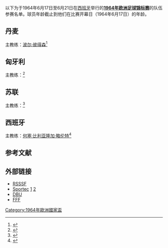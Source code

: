 {{NoteTA
|G1=足球
|G2=地名
|G3=西甲
|G4=英超
|G5=德甲
|G6=意甲
|G7=uefa
}}

以下为于1964年6月17日至6月21日在[[西班牙|西班牙]]举行的'''[[1964年欧洲足球锦标赛|1964年欧洲足球锦标赛]]'''的队伍参赛名单。球员年龄截止到他们在比赛开幕日（1964年6月17日）的年龄。

==丹麦==
主教练：[[波尔·彼得森_(足球运动员)|波尔·彼得森]]<ref>{{Cite web|url=https://www.worldfootball.net/teams/daenemark-team/em-1964-in-spanien/2/nach-auswechslungen/|title=Denmark National Team » Squad EURO 1964 Spain - Worldfootball|work=Worldfootball|access-date=2020-07-25|archive-url=https://web.archive.org/web/20200725080822/https://www.worldfootball.net/teams/daenemark-team/em-1964-in-spanien/2/nach-auswechslungen/|archive-date=2020-07-25|dead-url=no}}</ref>

{{nat fs start}}
{{nat fs player|no=|pos=GK|name={{tsl|en|Leif Nielsen|雷夫·尼尔森|雷夫·尼尔森}}|age={{Birth date and age2|1964|6|17|1942|5|28|df=y}}|caps=0|club={{tsl|en|Boldklubben Frem|弗姆足球俱乐部|弗姆足球俱乐部}}|clubnat=Denmark}}
{{nat fs player|no=|pos=GK|name={{tsl|en|Svend Aage Rask||Svend Aage Rask}}|age={{Birth date and age2|1964|6|17|1935|7|14|df=y}}|caps=0|club={{tsl|en|Boldklubben 1909|1909足球俱乐部|1909足球俱乐部}}|clubnat=Denmark}}
{{nat fs player|no=|pos=DF|name={{tsl|en|John Amdisen|约翰·安迪森|约翰·安迪森}}|age={{Birth date and age2|1964|6|17|1934|7|8|df=y}}|caps=9|club=[[奥胡斯体操协会俱乐部|奥胡斯体操协会俱乐部]]|clubnat=Denmark}}
{{nat fs player|no=|pos=DF|name={{tsl|en|Bent Hansen (footballer)|本特·汉森|本特·汉森}}|age={{Birth date and age2|1964|6|17|1933|9|13|df=y}}|caps=44|club={{tsl|en|B 1903|1913足球俱乐部|1913足球俱乐部}}|clubnat=Denmark}}
{{nat fs player|no=|pos=DF|name={{tsl|en|Jens Jørgen Hansen|延斯·约根·汉森|延斯·约根·汉森}}|age={{Birth date and age2|1964|6|17|1939|1|4|df=y}}|caps=13|club=[[埃斯比约联合足球俱乐部|埃斯比约联合足球俱乐部]]|clubnat=Denmark}}
{{nat fs player|no=|pos=DF|name={{tsl|en|Kaj Hansen (footballer, born 1940)|卡杰·汉森|卡杰·汉森}}|age={{Birth date and age2|1964|6|17|1940|8|16|df=y}}|caps=1|club={{tsl|en|Boldklubben Frem|弗姆足球俱乐部|弗姆足球俱乐部}}|clubnat=Denmark}}
{{nat fs player|no=|pos=DF|name={{tsl|en|Birger Larsen (footballer)|比格·拉森|比格·拉森}}|age={{Birth date and age2|1964|6|17|1942|3|27|df=y}}|caps=2|club={{tsl|en|Boldklubben Frem|弗姆足球俱乐部|弗姆足球俱乐部}}|clubnat=Denmark}}
{{nat fs player|no=|pos=DF|name={{tsl|en|Bent Wolmar|本特·沃尔玛|本特·沃尔玛}}|age={{Birth date and age2|1964|6|17|1937|8|8|df=y}}|caps=0|club=[[奥胡斯体操协会俱乐部|奥胡斯体操协会俱乐部]]|clubnat=Denmark}}
{{nat fs player|no=|pos=MF|name={{tsl|en|Carl Bertelsen|卡尔·贝特尔森|卡尔·贝特尔森}}|age={{Birth date and age2|1964|6|17|1937|11|15|df=y}}|caps=18|club=[[埃斯比约联合足球俱乐部|埃斯比约联合足球俱乐部]]|clubnat=Denmark}}
{{nat fs player|no=|pos=MF|name={{tsl|en|Helge Jørgensen|海尔格·约根森|海尔格·约根森}}|age={{Birth date and age2|1964|6|17|1937|9|17|df=y}}|caps=6|club=卡夫姆博尔德鲁布足球俱乐部|clubnat=Denmark}}
{{nat fs player|no=|pos=MF|name={{tsl|en|Erling Nielsen (footballer)|埃尔林·尼尔森|埃尔林·尼尔森}}|age={{Birth date and age2|1964|6|17|1935|1|2|df=y}}|caps=1|club={{tsl|en|Boldklubben 1909|1909足球俱乐部|1909足球俱乐部}}|clubnat=Denmark}}
{{nat fs player|no=|pos=MF|name={{tsl|en|Ole Sørensen (footballer)|奥莱·索伦森|奥莱·索伦森}}|age={{Birth date and age2|1964|6|17|1937|11|25|df=y}}|caps=14|club=[[哥本哈根球类俱乐部|哥本哈根球类俱乐部]]|clubnat=Denmark}}
{{nat fs player|no=|pos=FW|name={{tsl|en|John Danielsen|约翰·丹尼尔森|约翰·丹尼尔森}}|age={{Birth date and age2|1964|6|17|1939|7|13|df=y}}|caps=24|club={{tsl|en|Boldklubben 1909|1909足球俱乐部|1909足球俱乐部}}|clubnat=Denmark}}
{{nat fs player|no=|pos=FW|name={{tsl|en|Ole Madsen|奥莱·马德森|奥莱·马德森}}|other=[[隊長_(足球)|队长]]|age={{Birth date and age2|1964|6|17|1934|12|21|df=y}}|caps=31|club=[[海勒鲁普體育會|海勒鲁普體育會]]|clubnat=Denmark}}
{{nat fs player|no=|pos=FW|name={{tsl|en|Jørgen Rasmussen (footballer, born 1937)|约根·拉斯穆森|约根·拉斯穆森}}|age={{Birth date and age2|1964|6|17|1937|2|19|df=y}}|caps=0|club={{tsl|en|Boldklubben 1913|1913足球俱乐部|1913足球俱乐部}}|clubnat=Denmark}}
{{nat fs player|no=|pos=FW|name={{tsl|en|Tom Søndergaard|汤姆·桑德加|汤姆·桑德加}}|age={{Birth date and age2|1964|6|17|1944|1|2|df=y}}|caps=0|club={{tsl|en|Boldklubben 1893|1913足球俱乐部|1913足球俱乐部}}|clubnat=Denmark}}
{{nat fs player|no=|pos=FW|name={{tsl|en|Kjeld Thorst|凯尔德·索斯特|凯尔德·索斯特}}|age={{Birth date and age2|1964|6|17|1940|5|13|df=y}}|caps=7|club=[[阿爾堡足球會|阿爾堡足球會]]|clubnat=Denmark}}
{{nat fs end}}

==匈牙利==
主教练：{{tsl|en|Lajos Baróti|拉霍斯·巴罗蒂|拉霍斯·巴罗蒂}}<ref>{{Cite web|url=https://www.worldfootball.net/teams/ungarn-team/em-1964-in-spanien/2/|title=Hungary National Team » Squad EURO 1964 Spain - Worldfootball|work=Worldfootball|access-date=2020-07-25|archive-url=https://web.archive.org/web/20200725081101/https://www.worldfootball.net/teams/ungarn-team/em-1964-in-spanien/2/|archive-date=2020-07-25|dead-url=no}}</ref>

{{nat fs start}}
{{nat fs player|no=|pos=GK|name={{tsl|en|József Gelei|约瑟夫·格莱|约瑟夫·格莱}}|age={{Birth date and age2|1964|6|17|1938|6|29|df=y}}|caps=0|club=[[塔塔班亞足球會|塔塔班亞足球會]]|clubnat=Hungary}}
{{nat fs player|no=|pos=GK|name=[[圣米哈伊·翁陶尔|圣米哈伊·翁陶尔]]|age={{Birth date and age2|1964|6|17|1939|6|13|df=y}}|caps=16|club=[[沃绍什体育俱乐部|沃绍什体育俱乐部]]|clubnat=Hungary}}
{{nat fs player|no=|pos=DF|name=[[伊哈斯·卡尔曼|伊哈斯·卡尔曼]]|age={{Birth date and age2|1964|6|17|1941|3|6|df=y}}|caps=4|club=[[沃绍什体育俱乐部|沃绍什体育俱乐部]]|clubnat=Hungary}}
{{nat fs player|no=|pos=DF|name={{tsl|en|Sándor Mátrai|桑多·马特拉|桑多·马特拉}}|age={{Birth date and age2|1964|6|17|1932|11|20|df=y}}|caps=60|club=[[費倫斯華路士體育會|費倫斯華路士體育會]]|clubnat=Hungary}}
{{nat fs player|no=|pos=DF|name={{tsl|en|Kálmán Mészöly|卡尔曼·梅索利|卡尔曼·梅索利}}|age={{Birth date and age2|1964|6|17|1941|7|16|df=y}}|caps=26|club=[[沃绍什体育俱乐部|沃绍什体育俱乐部]]|clubnat=Hungary}}
{{nat fs player|no=|pos=DF|name=[[诺瓦克·德热|诺瓦克·德热]]|age={{Birth date and age2|1964|6|17|1939|2|3|df=y}}|caps=5|club=[[費倫斯華路士體育會|費倫斯華路士體育會]]|clubnat=Hungary}}
{{nat fs player|no=|pos=DF|name={{tsl|en|László Sárosi (footballer)|拉斯洛·萨罗西|拉斯洛·萨罗西}}|age={{Birth date and age2|1964|6|17|1932|2|27|df=y}}|caps=41|club=[[沃绍什体育俱乐部|沃绍什体育俱乐部]]|clubnat=Hungary}}
{{nat fs player|no=|pos=MF|name=[[科莫劳·伊姆赖|科莫劳·伊姆赖]]|age={{Birth date and age2|1964|6|17|1940|6|5|df=y}}|caps=0|club=[[布達佩斯捍衛者足球俱樂部|布達佩斯捍衛者足球俱樂部]]|clubnat=Hungary}}
{{nat fs player|no=|pos=MF|name={{tsl|en|István Nagy (footballer, born 1939)|伊斯特万·纳吉|伊斯特万·纳吉}}|age={{Birth date and age2|1964|6|17|1939|4|14|df=y}}|caps=12|club=[[MTK布達佩斯足球俱樂部|MTK布達佩斯足球俱樂部]]|clubnat=Hungary}}
{{nat fs player|no=|pos=MF|name=[[拉科西·久洛|拉科西·久洛]]|age={{Birth date and age2|1964|6|17|1938|10|9|df=y}}|caps=19|club=[[費倫斯華路士體育會|費倫斯華路士體育會]]|clubnat=Hungary}}
{{nat fs player|no=|pos=MF|name={{tsl|en|Ferenc Sipos|费伦茨·西波斯|费伦茨·西波斯}}|age={{Birth date and age2|1964|6|17|1932|12|13|df=y}}|caps=60|club=[[MTK布達佩斯足球俱樂部|MTK布達佩斯足球俱樂部]]|clubnat=Hungary}}
{{nat fs player|no=|pos=MF|name={{tsl|en|Ernő Solymosi|恩诺·索里莫西|恩诺·索里莫西}}|age={{Birth date and age2|1964|6|17|1940|6|21|df=y}}|caps=31|club=[[烏伊佩斯特足球俱樂部|烏伊佩斯特足球俱樂部]]|clubnat=Hungary}}
{{nat fs player|no=|pos=FW|name=[[弗洛里安·阿尔伯特|弗洛里安·阿尔伯特]]|age={{Birth date and age2|1964|6|17|1941|9|15|df=y}}|caps=40|club=[[費倫斯華路士體育會|費倫斯華路士體育會]]|clubnat=Hungary}}
{{nat fs player|no=|pos=FW|name=[[拜奈·费伦茨|拜奈·费伦茨]]|other=[[隊長_(足球)|队长]]|age={{Birth date and age2|1964|6|17|1944|12|17|df=y}}|caps=6|club=[[烏伊佩斯特足球俱樂部|烏伊佩斯特足球俱樂部]]|clubnat=Hungary}}
{{nat fs player|no=|pos=FW|name={{tsl|en|János Farkas|贾诺斯·法卡斯|贾诺斯·法卡斯}}|age={{Birth date and age2|1964|6|17|1942|3|27|df=y}}|caps=5|club=[[沃绍什体育俱乐部|沃绍什体育俱乐部]]|clubnat=Hungary}}
{{nat fs player|no=|pos=FW|name={{tsl|en|Máté Fenyvesi|马特·芬尼维西|马特·芬尼维西}}|age={{Birth date and age2|1964|6|17|1933|9|20|df=y}}|caps=63|club=[[費倫斯華路士體育會|費倫斯華路士體育會]]|clubnat=Hungary}}
{{nat fs player|no=|pos=FW|name={{tsl|en|Lajos Tichy|拉约什·蒂希|拉约什·蒂希}}|age={{Birth date and age2|1964|6|17|1935|3|21|df=y}}|caps=70|club=[[布達佩斯捍衛者足球俱樂部|布達佩斯捍衛者足球俱樂部]]|clubnat=Hungary}}
{{nat fs player|no=|pos=FW|name=[[沃尔高·佐尔坦|沃尔高·佐尔坦]]|age={{Birth date and age2|1964|6|17|1945|1|1|df=y}}|caps=0|club=[[費倫斯華路士體育會|費倫斯華路士體育會]]|clubnat=Hungary}}
{{nat fs end}}

==苏联==
主教练：{{tsl|en|Konstantin Beskov|康斯坦丁·贝斯科夫|康斯坦丁·贝斯科夫}}<ref>{{cite web|url=https://www.worldfootball.net/teams/udssr-team/em-1964-in-spanien/2/|title=USSR National Team » Squad EURO 1964 Spain - Worldfootball|work=Worldfootball}}</ref>

{{nat fs start}}
{{nat fs player|no=|pos=GK|name={{tsl|en|Ramaz Urushadze|拉马兹·乌鲁沙泽|拉马兹·乌鲁沙泽}}|age={{Birth date and age2|1964|6|17|1939|8|17|df=y}}|caps=1|club=[[库塔伊西鱼雷足球俱乐部|库塔伊西鱼雷足球俱乐部]]|clubnat=USSR}}
{{nat fs player|no=|pos=GK|name=[[列夫·耶辛|列夫·耶辛]]|age={{Birth date and age2|1964|6|17|1929|10|22|df=y}}|caps=50|club=[[莫斯科迪纳摩足球俱乐部|莫斯科迪纳摩足球俱乐部]]|clubnat=USSR}}
{{nat fs player|no=|pos=DF|name={{tsl|en|Viktor Anichkin|维克多·安尼奇金|维克多·安尼奇金}}|age={{Birth date and age2|1964|6|17|1941|12|8|df=y}}|caps=1|club=[[莫斯科迪纳摩足球俱乐部|莫斯科迪纳摩足球俱乐部]]|clubnat=USSR}}
{{nat fs player|no=|pos=DF|name={{tsl|en|Eduard Dubinski|爱德华·杜宾斯基|爱德华·杜宾斯基}}|age={{Birth date and age2|1964|6|17|1935|4|6|df=y}}|caps=12|club=[[莫斯科中央陆军足球俱乐部|莫斯科中央陆军足球俱乐部]]|clubnat=USSR}}
{{nat fs player|no=|pos=DF|name={{tsl|en|Vladimir Glotov|弗拉基米尔·格洛托夫|弗拉基米尔·格洛托夫}}|age={{Birth date and age2|1964|6|17|1937|1|23|df=y}}|caps=1|club=[[莫斯科迪纳摩足球俱乐部|莫斯科迪纳摩足球俱乐部]]|clubnat=USSR}}
{{nat fs player|no=|pos=DF|name={{tsl|en|Eduard Mudrik|爱德华·穆德里克|爱德华·穆德里克}}|age={{Birth date and age2|1964|6|17|1939|7|18|df=y}}|caps=2|club=[[莫斯科迪纳摩足球俱乐部|莫斯科迪纳摩足球俱乐部]]|clubnat=USSR}}
{{nat fs player|no=|pos=DF|name={{tsl|en|Albert Shesternyov|阿尔伯特·谢斯特尼诺夫|阿尔伯特·谢斯特尼诺夫}}|age={{Birth date and age2|1964|6|17|1941|6|20|df=y}}|caps=5|club=[[莫斯科中央陆军足球俱乐部|莫斯科中央陆军足球俱乐部]]|clubnat=USSR}}
{{nat fs player|no=|pos=DF|name={{tsl|en|Viktor Shustikov|维克多·舒斯蒂科夫|维克多·舒斯蒂科夫}}|age={{Birth date and age2|1964|6|17|1939|1|28|df=y}}|caps=2|club=[[莫斯科鱼雷足球俱乐部|莫斯科鱼雷足球俱乐部]]|clubnat=USSR}}
{{nat fs player|no=|pos=MF|name={{tsl|en|Alexey Korneyev|阿列克谢·科涅涅夫|阿列克谢·科涅涅夫}}|age={{Birth date and age2|1964|6|17|1939|2|6|df=y}}|caps=0|club=[[莫斯科斯巴达克足球俱乐部|莫斯科斯巴达克足球俱乐部]]|clubnat=USSR}}
{{nat fs player|no=|pos=MF|name={{tsl|en|Yuri Shikunov|尤里·希库诺夫|尤里·希库诺夫}}|age={{Birth date and age2|1964|6|17|1939|12|8|df=y}}|caps=0|club={{tsl|en|FC SKVO Rostov-on-Don|SKA罗斯托夫足球俱乐部|SKA罗斯托夫足球俱乐部}}|clubnat=USSR}}
{{nat fs player|no=|pos=MF|name={{tsl|en|Valery Voronin|瓦莱里·沃罗宁|瓦莱里·沃罗宁}}|age={{Birth date and age2|1964|6|17|1939|7|17|df=y}}|caps=22|club=[[莫斯科鱼雷足球俱乐部|莫斯科鱼雷足球俱乐部]]|clubnat=USSR}}
{{nat fs player|no=|pos=FW|name={{tsl|en|Igor Chislenko|伊戈尔·奇斯连科|伊戈尔·奇斯连科}}|age={{Birth date and age2|1964|6|17|1939|1|4|df=y}}|caps=13|club=[[莫斯科迪纳摩足球俱乐部|莫斯科迪纳摩足球俱乐部]]|clubnat=USSR}}
{{nat fs player|no=|pos=FW|name={{tsl|en|Gennadi Gusarov|根纳季·古萨罗夫|根纳季·古萨罗夫}}|age={{Birth date and age2|1964|6|17|1937|3|11|df=y}}|caps=7|club=[[莫斯科迪纳摩足球俱乐部|莫斯科迪纳摩足球俱乐部]]|clubnat=USSR}}
{{nat fs player|no=|pos=FW|name=[[瓦伦丁·科兹米奇·伊万诺夫|瓦伦丁·科兹米奇·伊万诺夫]]|other=[[隊長_(足球)|队长]]|age={{Birth date and age2|1964|6|17|1934|11|19|df=y}}|caps=48|club=[[莫斯科鱼雷足球俱乐部|莫斯科鱼雷足球俱乐部]]|clubnat=USSR}}
{{nat fs player|no=|pos=FW|name={{tsl|en|Galimzyan Khusainov|加里兹扬·胡赛诺夫|加里兹扬·胡赛诺夫}}|age={{Birth date and age2|1964|6|17|1937|6|27|df=y}}|caps=8|club=[[莫斯科斯巴达克足球俱乐部|莫斯科斯巴达克足球俱乐部]]|clubnat=USSR}}
{{nat fs player|no=|pos=FW|name={{tsl|en|Oleg Kopayev|奥列格·科帕耶夫|奥列格·科帕耶夫}}|age={{Birth date and age2|1964|6|17|1937|11|28|df=y}}|caps=0|club={{tsl|en|FC SKVO Rostov-on-Don|SKA罗斯托夫足球俱乐部|SKA罗斯托夫足球俱乐部}}|clubnat=USSR}}
{{nat fs player|no=|pos=FW|name={{tsl|en|Eduard Malofeyev|爱德华·马洛费耶夫|爱德华·马洛费耶夫}}|age={{Birth date and age2|1964|6|17|1942|6|2|df=y}}|caps=2|club=[[明斯克戴拿模足球會|明斯克戴拿模足球會]]|clubnat=USSR}}
{{nat fs player|no=|pos=FW|name=[[维克多·庞德尼克|维克多·庞德尼克]]|age={{Birth date and age2|1964|6|17|1937|5|22|df=y}}|caps=21|club={{tsl|en|FC SKVO Rostov-on-Don|SKA罗斯托夫足球俱乐部|SKA罗斯托夫足球俱乐部}}|clubnat=USSR}}
{{nat fs end}}

==西班牙==
主教练：[[何塞·比利亚隆加·略伦特|何塞·比利亚隆加·略伦特]]<ref>{{Cite web|url=https://www.worldfootball.net/teams/spanien-team/em-1964-in-spanien/2/|title=Spain National Team » Squad EURO 1964 Spain - Worldfootball|work=Worldfootball|access-date=2020-07-25|archive-url=https://web.archive.org/web/20180812094040/http://www.worldfootball.net/teams/spanien-team/em-1964-in-spanien/2/|archive-date=2018-08-12|dead-url=no}}</ref>

{{nat fs start}}
{{nat fs player|no=|pos=GK|name={{tsl|en|José Ángel Iribar|乔斯·安格尔·伊里巴|乔斯·安格尔·伊里巴}}|age={{Birth date and age2|1964|6|17|1943|3|1|df=y}}|caps=2|club=[[毕尔巴鄂竞技俱乐部|毕尔巴鄂竞技俱乐部]]|clubnat=Spain|natvar=1945}}
{{nat fs player|no=|pos=GK|name={{tsl|en|Salvador Sadurní|萨尔瓦多·萨杜尔尼|萨尔瓦多·萨杜尔尼}}|age={{Birth date and age2|1964|6|17|1941|4|3|df=y}}|caps=1|club=[[巴塞罗那足球俱乐部|巴塞罗那足球俱乐部]]|clubnat=Spain|natvar=1945}}
{{nat fs player|no=|pos=DF|name={{tsl|en|Isacio Calleja|伊萨西奥·卡拉耶|伊萨西奥·卡拉耶}}|age={{Birth date and age2|1964|6|17|1936|12|6|df=y}}|caps=10|club=[[马德里竞技俱乐部|马德里竞技俱乐部]]|clubnat=Spain|natvar=1945}}
{{nat fs player|no=|pos=DF|name={{tsl|en|Gallego (footballer)|加列戈 (球员)|加列戈}}|age={{Birth date and age2|1964|6|17|1944|3|4|df=y}}|caps=0|club=[[塞維利亞足球俱樂部|塞維利亞足球俱樂部]]|clubnat=Spain|natvar=1945}}
{{nat fs player|no=|pos=DF|name={{tsl|en|Ferran Olivella|费兰·奥利维拉|费兰·奥利维拉}}|other=[[隊長_(足球)|队长]]|age={{Birth date and age2|1964|6|17|1936|6|22|df=y}}|caps=10|club=[[巴塞罗那足球俱乐部|巴塞罗那足球俱乐部]]|clubnat=Spain|natvar=1945}}
{{nat fs player|no=|pos=DF|name={{tsl|en|Severino Reija|塞韦里诺·雷哈|塞韦里诺·雷哈}}|age={{Birth date and age2|1964|6|17|1938|11|25|df=y}}|caps=5|club=[[皇家薩拉戈薩|皇家薩拉戈薩]]|clubnat=Spain|natvar=1945}}
{{nat fs player|no=|pos=DF|name={{tsl|en|Feliciano Rivilla|费利西亚诺·里维拉|费利西亚诺·里维拉}}|age={{Birth date and age2|1964|6|17|1936|8|21|df=y}}|caps=19|club=[[马德里竞技俱乐部|马德里竞技俱乐部]]|clubnat=Spain|natvar=1945}}
{{nat fs player|no=|pos=MF|name={{tsl|en|Luis del Sol|路易斯·德尔·索尔|路易斯·德尔·索尔}}|age={{Birth date and age2|1964|6|17|1935|4|6|df=y}}|caps=13|club=[[尤文图斯足球俱乐部|尤文图斯足球俱乐部]]|clubnat=Italy}}
{{nat fs player|no=|pos=MF|name={{tsl|en|Josep Maria Fusté|约瑟夫·玛丽亚·福斯特|约瑟夫·玛丽亚·福斯特}}|age={{Birth date and age2|1964|6|17|1941|4|15|df=y}}|caps=2|club=[[巴塞罗那足球俱乐部|巴塞罗那足球俱乐部]]|clubnat=Spain|natvar=1945}}
{{nat fs player|no=|pos=MF|name={{tsl|en|Francisco García Gómez|弗朗西斯科·加西亚·戈麦斯|弗朗西斯科·加西亚·戈麦斯}}|age={{Birth date and age2|1964|6|17|1938|2|14|df=y}}|caps=5|club=[[巴伦西亚足球俱乐部|巴伦西亚足球俱乐部]]|clubnat=Spain|natvar=1945}}
{{nat fs player|no=|pos=MF|name={{tsl|en|Jesús María Pereda|热苏斯·玛丽亚·佩雷达|热苏斯·玛丽亚·佩雷达}}|age={{Birth date and age2|1964|6|17|1938|6|15|df=y}}|caps=9|club=[[巴塞罗那足球俱乐部|巴塞罗那足球俱乐部]]|clubnat=Spain|natvar=1945}}
{{nat fs player|no=|pos=MF|name={{tsl|en|Ignacio Zoco|伊格纳西奥·佐科|伊格纳西奥·佐科}}|age={{Birth date and age2|1964|6|17|1939|7|31|df=y}}|caps=10|club=[[皇家马德里足球俱乐部|皇家马德里足球俱乐部]]|clubnat=Spain|natvar=1945}}
{{nat fs player|no=|pos=FW|name={{tsl|en|Amancio Amaro|阿曼西奥·阿玛罗|阿曼西奥·阿玛罗}}|age={{Birth date and age2|1964|6|17|1939|10|16|df=y}}|caps=5|club=[[皇家马德里足球俱乐部|皇家马德里足球俱乐部]]|clubnat=Spain|natvar=1945}}
{{nat fs player|no=|pos=FW|name={{tsl|en|Carlos Lapetra|卡洛斯·拉佩特拉|卡洛斯·拉佩特拉}}|age={{Birth date and age2|1964|6|17|1938|11|29|df=y}}|caps=3|club=[[皇家薩拉戈薩|皇家薩拉戈薩]]|clubnat=Spain|natvar=1945}}
{{nat fs player|no=|pos=FW|name={{tsl|en|Marcelino Martínez|马塞利诺·马丁内斯|马塞利诺·马丁内斯}}|age={{Birth date and age2|1964|6|17|1940|4|29|df=y}}|caps=3|club=[[皇家薩拉戈薩|皇家薩拉戈薩]]|clubnat=Spain|natvar=1945}}
{{nat fs player|no=|pos=FW|name=[[路易斯·蘇亞雷斯·米拉蒙特斯|路易斯·蘇亞雷斯·米拉蒙特斯]]|age={{Birth date and age2|1964|6|17|1935|5|2|df=y}}|caps=25|club=[[国际米兰足球俱乐部|国际米兰足球俱乐部]]|clubnat=Italy}}
{{nat fs end}}

==参考文献==
{{reflist}}

==外部链接==
* [http://www.rsssf.com/tables/64e-det.html RSSSF]{{Wayback|url=http://www.rsssf.com/tables/64e-det.html |date=20160329223836 }}
* [https://web.archive.org/web/20080610192505/http://futbol.sportec.es/ Sportec] [https://web.archive.org/web/20091223145445/http://futbol.sportec.es/seleccion/ficha_partido.asp?par=IRLESP&nj=7&c=32 1] [https://web.archive.org/web/20091223084220/http://futbol.sportec.es/seleccion/ficha_partido.asp?par=ESPIRL&nj=6&c=32 2]
* [http://www.dbu.dk/page.aspx?id=5641 DBU]{{Wayback|url=http://www.dbu.dk/page.aspx?id=5641 |date=20100401041946 }}
* [http://www.fff.fr FFF]{{Wayback|url=http://www.fff.fr/ |date=20061209133845 }}

{{欧洲足球锦标赛}}

[[Category:1964年歐洲國家盃|Category:1964年歐洲國家盃]]